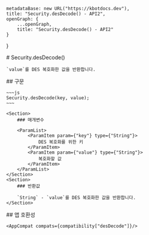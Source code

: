 
    metadataBase: new URL("https://kbotdocs.dev"),
    title: "Security.desDecode() - API2",
    openGraph: {
        ...openGraph,
        title: "Security.desDecode() - API2"
    }
}

<Section>
    # Security.desDecode()

    `value`를 DES 복호화한 값을 반환합니다.
</Section>
<Section>
    ## 구문

    ~~~js
    Security.desDecode(key, value);
    ~~~

    <Section>
        ### 매개변수

        <ParamList>
            <ParamItem param={"key"} type={"String"}>
                DES 복호화를 위한 키
            </ParamItem>
            <ParamItem param={"value"} type={"String"}>
                복호화할 값
            </ParamItem>
        </ParamList>
    </Section>
    <Section>
        ### 반환값

        `String` - `value`를 DES 복호화한 값을 반환합니다.
    </Section>
</Section>
<Section>
    ## 앱 호환성

    <AppCompat compats={compatibility["desDecode"]}/>
</Section>